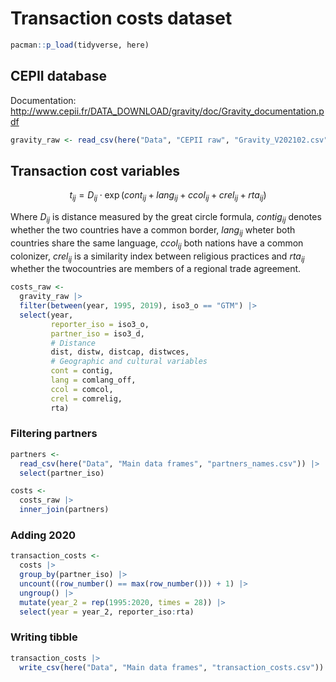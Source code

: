 # Transaction costs dataset

```r
pacman::p_load(tidyverse, here)
```

## CEPII database

Documentation: <http://www.cepii.fr/DATA_DOWNLOAD/gravity/doc/Gravity_documentation.pdf>

```r
gravity_raw <- read_csv(here("Data", "CEPII raw", "Gravity_V202102.csv"))
```

## Transaction cost variables

$$
t_{ij}= D_{ij} \cdot \exp(cont_{ij} + lang_{ij} + ccol_{ij} + crel_{ij} + rta_{ij})
$$

Where $D_{ij}$ is distance measured by the great circle formula, $contig_{ij}$ denotes whether the two countries have a common border, $lang_{ij}$ wheter both countries share the same language, $ccol_{ij}$ both nations have a common colonizer, $crel_{ij}$ is a similarity index between religious practices and $rta_{ij}$ whether the twocountries are members of a regional trade agreement.

```r
costs_raw <- 
  gravity_raw |> 
  filter(between(year, 1995, 2019), iso3_o == "GTM") |> 
  select(year, 
         reporter_iso = iso3_o, 
         partner_iso = iso3_d, 
         # Distance
         dist, distw, distcap, distwces,
         # Geographic and cultural variables
         cont = contig,
         lang = comlang_off, 
         ccol = comcol,
         crel = comrelig,
         rta)
```

### Filtering partners

```r
partners <- 
  read_csv(here("Data", "Main data frames", "partners_names.csv")) |> 
  select(partner_iso)

costs <- 
  costs_raw |> 
  inner_join(partners)
```

### Adding 2020

```r
transaction_costs <- 
  costs |> 
  group_by(partner_iso) |>
  uncount((row_number() == max(row_number())) + 1) |> 
  ungroup() |> 
  mutate(year_2 = rep(1995:2020, times = 28)) |> 
  select(year = year_2, reporter_iso:rta)
```

### Writing tibble

```r
transaction_costs |> 
  write_csv(here("Data", "Main data frames", "transaction_costs.csv"))
```
